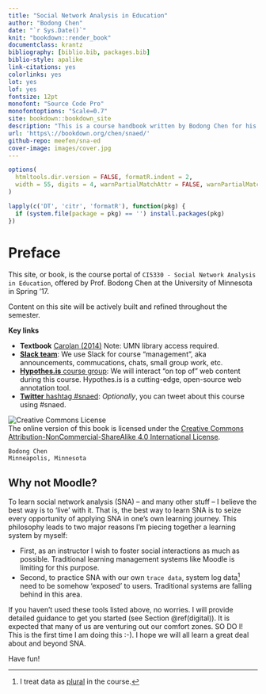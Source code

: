 ```yaml
--- 
title: "Social Network Analysis in Education"
author: "Bodong Chen"
date: "`r Sys.Date()`"
knit: "bookdown::render_book"
documentclass: krantz
bibliography: [biblio.bib, packages.bib]
biblio-style: apalike
link-citations: yes
colorlinks: yes
lot: yes
lof: yes
fontsize: 12pt
monofont: "Source Code Pro"
monofontoptions: "Scale=0.7"
site: bookdown::bookdown_site
description: "This is a course handbook written by Bodong Chen for his SNA course at UMN."
url: 'https\://bookdown.org/chen/snaed/'
github-repo: meefen/sna-ed
cover-image: images/cover.jpg
---
```


```r
options(
  htmltools.dir.version = FALSE, formatR.indent = 2,
  width = 55, digits = 4, warnPartialMatchAttr = FALSE, warnPartialMatchDollar = FALSE
)

lapply(c('DT', 'citr', 'formatR'), function(pkg) {
  if (system.file(package = pkg) == '') install.packages(pkg)
})
```

# Preface {-}

<!--
```r
knitr::include_graphics('images/cover.jpg', dpi = NA)
```
-->

This site, or book, is the course portal of `CI5330 - Social Network Analysis in Education`, offered by Prof. Bodong Chen at the University of Minnesota in Spring '17. 

Content on this site will be actively built and refined throughout the semester. 

**Key links**

- **Textbook** [Carolan (2014)](http://methods.sagepub.com.ezp1.lib.umn.edu/book/social-network-analysis-and-education) Note: UMN library access required.
- [**Slack team**](https://snaed.slack.com/): We use Slack for course "management", aka announcements, commucations, chats, small group work, etc.
- [**Hypothes.is** course group](https://hypothes.is/groups/8Nxk21z5/snaed): We will interact "on top of" web content during this course. Hypothes.is is a cutting-edge, open-source web annotation tool.
- [**Twitter** hashtag #snaed](https://twitter.com/search?q=%23snaed): *Optionally*, you can tweet about this course using #snaed.



![Creative Commons License](images/by-nc-sa.png)  
The online version of this book is licensed under the [Creative Commons Attribution-NonCommercial-ShareAlike 4.0 International License](http://creativecommons.org/licenses/by-nc-sa/4.0/).

```block2
Bodong Chen  
Minneapolis, Minnesota
```


## Why not Moodle? {-}

To learn social network analysis (SNA) -- and many other stuff -- I believe the best way is to 'live' with it. That is, the best way to learn SNA is to seize every opportunity of applying SNA in one's own learning journey. This philosophy leads to two major reasons I'm piecing together a learning system by myself:

- First, as an instructor I wish to foster social interactions as much as possible. Traditional learning management systems like Moodle is limiting for this purpose.
- Second, to practice SNA with our own `trace data`, system log data[^1] need to be somehow 'exposed' to users. Traditional systems are falling behind in this area.

If you haven't used these tools listed above, no worries. I will provide detailed guidance to get you started (see Section \@ref(digital)). It is expected that many of us are venturing out our comfort zones. SO DO I! This is the first time I am doing this :-). I hope we will all learn a great deal about and beyond SNA.

Have fun!

[^1]: I treat data as [plural](https://en.oxforddictionaries.com/definition/us/data) in the course.


